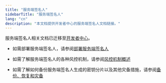 ```yaml
---
title: "服务端签名人"
sidebarTitle: "服务端签名人"
lang: "cn"
description: "本文档提供开发者中心的服务端签名人文档链接。"
---
```


服务端签名人相关文档已迁移至[开发者中心](https://www.cobo.com/developers/v2/guides/mpc-wallets/server-co-signer/tss-node-overview)。

- 如需部署服务端签名人，请参阅[部署服务端签名人](https://www.cobo.com/developers/v2/guides/mpc-wallets/server-co-signer/tss-node-deployment)

- 如需了解服务端签名人的各种风控机制，请参阅[风控机制概述](https://www.cobo.com/developers/v2/guides/mpc-wallets/server-co-signer/risk-control-mechanisms)

- 如需了解如何备份服务端签名人生成的密钥分片以及其他灾备措施，请参阅[备份、恢复和灾备](https://www.cobo.com/developers/v2/guides/mpc-wallets/server-co-signer/disaster-recovery-overview)
